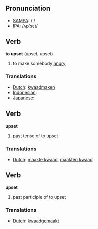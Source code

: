 == Pronunciation ==
*[[w:SAMPA|SAMPA]]: /'/
*[[w:IPA|IPA]]: /ʌp'sεt/

== Verb ==

'''to upset''' (upset, upset)

# to make somebody [[angry]]

=== Translations ===
*[[Dutch]]: [[kwaadmaken]]
*[[Indonesian]]: [[]]
*[[Japanese]]: [[]]

== Verb ==

'''upset'''

# past tense of to upset

=== Translations ===
*[[Dutch]]: [[maakte kwaad]], [[maakten kwaad]]

== Verb ==

'''upset'''

# past participle of to upset

=== Translations ===
*[[Dutch]]: [[kwaadgemaakt]]